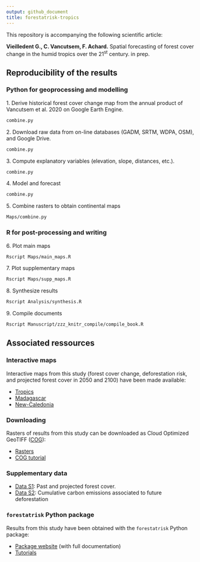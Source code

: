 ```yaml
---
output: github_document
title: forestatrisk-tropics
---
```


This repository is accompanying the following scientific article:

**Vieilledent G., C. Vancutsem, F. Achard.** Spatial forecasting of forest cover change in the humid tropics over the 21^st^ century. in prep.

## Reproducibility of the results

### Python for geoprocessing and modelling

1\. Derive historical forest cover change map from the annual product of Vancutsem et al. 2020 on Google Earth Engine.

```bash
combine.py
```

2\. Download raw data from on-line databases (GADM, SRTM, WDPA, OSM), and Google Drive.

```bash
combine.py
```

3\. Compute explanatory variables (elevation, slope, distances, etc.).

```bash
combine.py
```

4\. Model and forecast

```bash
combine.py
```

5\. Combine rasters to obtain continental maps

```bash
Maps/combine.py
```

### R for post-processing and writing

6\. Plot main maps

```bash
Rscript Maps/main_maps.R
```

7\. Plot supplementary maps

```bash
Rscript Maps/supp_maps.R
```

8\. Synthesize results

```bash
Rscript Analysis/synthesis.R
```

9\. Compile documents

```bash
Rscript Manuscript/zzz_knitr_compile/compile_book.R
```

## Associated ressources

### Interactive maps

Interactive maps from this study (forest cover change, deforestation risk, and projected forest cover in 2050 and 2100) have been made available:

- [Tropics](https://forestatrisk.cirad.fr/tropics/)
- [Madagascar](https://forestatrisk.cirad.fr/mada/)
- [New-Caledonia](https://forestatrisk.cirad.fr/newcal/)

### Downloading

Rasters of results from this study can be downloaded as Cloud Optimized GeoTIFF ([COG](https://www.cogeo.org/)):

- [Rasters](https://forestatrisk.cirad.fr/rasters.html)
- [COG tutorial](https://forestatrisk.cirad.fr/notebooks/cog.html)

### Supplementary data

- [Data S1](https://forestatrisk.cirad.fr/tropics/supplementary-data): Past and projected forest cover.
- [Data S2](https://forestatrisk.cirad.fr/tropics/supplementary-data): Cumulative carbon emissions associated to future deforestation

### `forestatrisk` Python package

Results from this study have been obtained with the `forestatrisk` Python package:

- [Package website](https://ecology.ghislainv.fr/forestatrisk/) (with full documentation)
- [Tutorials](https://ecology.ghislainv.fr/forestatrisk/articles.html)

<!-- End of file -->
